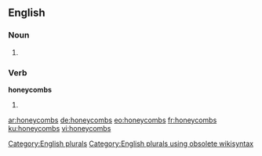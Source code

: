 ==English==

===Noun===
{{head|en}}

# {{plural of|honeycomb}}

===Verb===
'''honeycombs'''

# {{en-third-person singular of|honeycomb}}

[[Category:English plurals]][[Category:English plurals using obsolete wikisyntax]]

[[ar:honeycombs]]
[[de:honeycombs]]
[[eo:honeycombs]]
[[fr:honeycombs]]
[[ku:honeycombs]]
[[vi:honeycombs]]